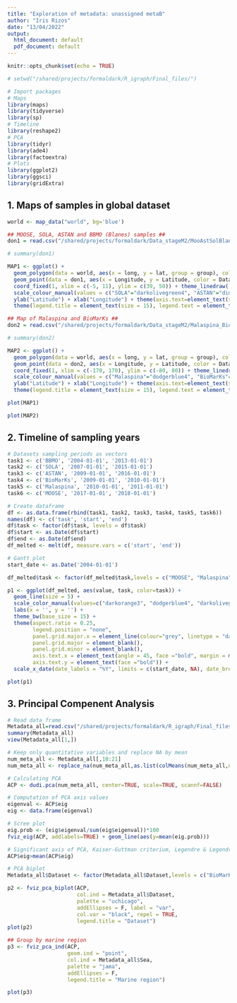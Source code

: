 ```yaml
---
title: "Exploration of metadata: unassigned metaB"
author: "Iris Rizos"
date: "13/04/2022"
output: 
  html_document: default
  pdf_document: default
---
```


```r
knitr::opts_chunk$set(echo = TRUE)
```

```r
# setwd("/shared/projects/formaldark/R_igraph/Final_files/")

# Import packages
# Maps
library(maps)
library(tidyverse)
library(sp)
# Timeline
library(reshape2)
# PCA
library(tidyr)
library(ade4)
library(factoextra)
# Plots
library(ggplot2)
library(ggsci)
library(gridExtra)
```

## 1. Maps of samples in global dataset

```r
world <- map_data("world", bg='blue')

## MOOSE, SOLA, ASTAN and BBMO (Blanes) samples ##
don1 = read.csv("/shared/projects/formaldark/Data_stageM2/MooAstSolBlan_map.csv", header = TRUE, sep = ";")

# summary(don1)

MAP1 <- ggplot() + 
  geom_polygon(data = world, aes(x = long, y = lat, group = group), color = "wheat3", fill = "wheat3") +
  geom_point(data = don1, aes(x = Longitude, y = Latitude, color = Dataset), size = 2.5) +
  coord_fixed(1, xlim = c(-5, 11), ylim = c(39, 50)) + theme_linedraw() + 
  scale_colour_manual(values = c("SOLA"="darkolivegreen4", "ASTAN"="dimgrey", "MOOSE"="darkorange3", "BBMO"="orange1")) + 
  ylab("Latitude") + xlab("Longitude") + theme(axis.text=element_text(size=13)) + 
  theme(legend.title = element_text(size = 15), legend.text = element_text(size = 15), legend.position = "top")

## Map of Malaspina and BioMarKs ##
don2 = read.csv("/shared/projects/formaldark/Data_stageM2/Malaspina_Biomarks_map.csv", header = TRUE, sep = ";")

# summary(don2)

MAP2 <- ggplot() + 
  geom_polygon(data = world, aes(x = long, y = lat, group = group), color = "wheat3", fill = "wheat3") +
  geom_point(data = don2, aes(x = Longitude, y = Latitude, color = Dataset), size = 1.2) +
  coord_fixed(1, xlim = c(-170, 170), ylim = c(-80, 80)) + theme_linedraw() + 
  scale_colour_manual(values = c("Malaspina"="dodgerblue4", "BioMarKs"="red4")) + 
  ylab("Latitude") + xlab("Longitude") + theme(axis.text=element_text(size=13))+ 
  theme(legend.title = element_text(size = 15), legend.text = element_text(size = 15), legend.position = "top")

plot(MAP1)

plot(MAP2)
```

## 2. Timeline of sampling years

```r
# Datasets sampling periods as vectors
task1 <- c('BBMO', '2004-01-01', '2013-01-01')
task2 <- c('SOLA', '2007-01-01', '2015-01-01')
task3 <- c('ASTAN', '2009-01-01', '2016-01-01')
task4 <- c('BioMarKs', '2009-01-01', '2010-01-01')
task5 <- c('Malaspina', '2010-01-01', '2011-01-01')
task6 <- c('MOOSE', '2017-01-01', '2018-01-01')

# Create dataframe
df <- as.data.frame(rbind(task1, task2, task3, task4, task5, task6))
names(df) <- c('task', 'start', 'end')
df$task <- factor(df$task, levels = df$task)
df$start <- as.Date(df$start)
df$end <- as.Date(df$end)
df_melted <- melt(df, measure.vars = c('start', 'end'))

# Gantt plot
start_date <- as.Date('2004-01-01')

df_melted$task <- factor(df_melted$task,levels = c("MOOSE", "Malaspina", "SOLA", "BBMO","ASTAN", "BioMarKs"))

p1 <- ggplot(df_melted, aes(value, task, color=task)) + 
  geom_line(size = 5) +
  scale_color_manual(values=c("darkorange3", "dodgerblue4", "darkolivegreen4", "orange1", "dimgrey", "red4")) +
  labs(x = '', y = '') +
  theme_bw(base_size = 15) +
  theme(aspect.ratio = 0.25,
        legend.position = "none",
        panel.grid.major.x = element_line(colour="grey", linetype = "dashed"),
        panel.grid.major = element_blank(),
        panel.grid.minor = element_blank(),
        axis.text.x = element_text(angle = 45, face ="bold", margin = margin(t=8)),
        axis.text.y = element_text(face ="bold")) +
  scale_x_date(date_labels = "%Y", limits = c(start_date, NA), date_breaks = '1 year')

plot(p1)
```

## 3. Principal Compenent Analysis

```r
# Read data frame
Metadata_all=read.csv("/shared/projects/formaldark/R_igraph/Final_files/Metadata_all_1211.csv",h=T, sep=",",row.names=1)
summary(Metadata_all)
view(Metadata_all[1,])

# Keep only quantitative variables and replace NA by mean
num_meta_all <- Metadata_all[,10:21]
num_meta_all <- replace_na(num_meta_all,as.list(colMeans(num_meta_all,na.rm=T)))

# Calculating PCA
ACP <- dudi.pca(num_meta_all, center=TRUE, scale=TRUE, scannf=FALSE)

# Computation of PCA axis values
eigenval <- ACP$eig
eig <- data.frame(eigenval)

# Scree plot
eig.prob <- (eig$eigenval/sum(eig$eigenval))*100
fviz_eig(ACP, addlabels=TRUE) + geom_line(aes(y=mean(eig.prob)))

# Significant axis of PCA, Kaiser-Guttman criterium, Legendre & Legendre 2008
ACP$eig>mean(ACP$eig)

# PCA biplot 
Metadata_all$Dataset <- factor(Metadata_all$Dataset,levels = c("BioMarKs", "ASTAN", "BBMO", "SOLA", "Malaspina","MOOSE"))

p2 <- fviz_pca_biplot(ACP, 
                      col.ind = Metadata_all$Dataset, 
                      palette = "uchicago", 
                      addEllipses = F, label = "var",
                      col.var = "black", repel = TRUE,
                      legend.title = "Dataset")
plot(p2)

## Group by marine region
p3 <- fviz_pca_ind(ACP,
                   geom.ind = "point", 
                   col.ind = Metadata_all$Sea, 
                   palette = "jama",
                   addEllipses = F, 
                   legend.title = "Marine region")

plot(p3)
```
